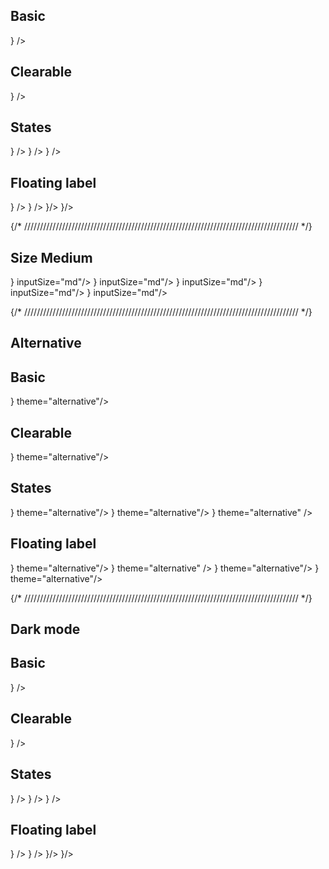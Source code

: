 

## Basic

<DemoBasicInput placeholder='Placeholder' />
<DemoBasicInput placeholder='Placeholder' leftIcon={<Box />} />

## Clearable

<DemoBasicInput isClearable placeholder='Placeholder' />
<DemoBasicInput isClearable placeholder='Placeholder' leftIcon={<Box />} />

## States

<DemoBasicInput isError={true} errorMessage='Error message' isClearable placeholder='Placeholder' />
<DemoBasicInput isError={true} errorMessage='Error message' isClearable placeholder='Placeholder'  leftIcon={<Box />} />
<DemoBasicInput disabled isClearable placeholder='Placeholder' />
<DemoBasicInput disabled isClearable value='This is disabled text input' placeholder='Placeholder'  leftIcon={<Box />} />
<DemoBasicInput readOnly isClearable value='This is read only text input' placeholder='Placeholder' />
<DemoBasicInput readOnly isClearable value='This is read only text input' placeholder='Placeholder'  leftIcon={<Box />} />

## Floating label

<DemoBasicInput isClearable floatingLabel='Floating Label' placeholder='Placeholder' />
<DemoBasicInput isClearable floatingLabel='Floating Label' placeholder='Placeholder'  leftIcon={<Box />} />
<DemoBasicInput
  isClearable
  isError={true}
  errorMessage='Error message'
  floatingLabel='Floating Label'
  placeholder='Placeholder'
/>
<DemoBasicInput
  isClearable
  isError={true}
  errorMessage='Error message'
  floatingLabel='Floating Label'
  placeholder='Placeholder'
  leftIcon={<Box />}
/>
<DemoBasicInput isClearable disabled floatingLabel='Floating Label' placeholder='Placeholder' value='Text' />
<DemoBasicInput isClearable disabled floatingLabel='Floating Label' placeholder='Placeholder' leftIcon={<Box />}/>
<DemoBasicInput isClearable readOnly floatingLabel='Floating Label' placeholder='Placeholder' value='Text' />
<DemoBasicInput isClearable readOnly floatingLabel='Floating Label' placeholder='Placeholder' leftIcon={<Box />}/>

{/* /////////////////////////////////////////////////////////////////////////////////////// */}
## Size Medium

<DemoBasicInput placeholder='Placeholder' inputSize="md"/>
<DemoBasicInput placeholder='Placeholder' leftIcon={<Box />} inputSize="md"/>
<DemoBasicInput isClearable placeholder='Placeholder' inputSize="md"/>
<DemoBasicInput isClearable placeholder='Placeholder' leftIcon={<Box />} inputSize="md"/>
<DemoBasicInput isError={true} errorMessage='Error message' isClearable placeholder='Placeholder' inputSize="md"/>
<DemoBasicInput isError={true} errorMessage='Error message' isClearable placeholder='Placeholder'  leftIcon={<Box />} inputSize="md"/>
<DemoBasicInput disabled isClearable placeholder='Placeholder' inputSize="md"/>
<DemoBasicInput disabled isClearable value='This is disabled text input' placeholder='Placeholder'  leftIcon={<Box />} inputSize="md"/>
<DemoBasicInput readOnly isClearable value='This is read only text input' placeholder='Placeholder' inputSize="md"/>
<DemoBasicInput readOnly isClearable value='This is read only text input' placeholder='Placeholder'  leftIcon={<Box />} inputSize="md"/>


{/* /////////////////////////////////////////////////////////////////////////////////////// */}

## Alternative

<div className="bg-gray-25 p-4 rounded-md flex flex-col gap-4">

## Basic

<DemoBasicInput placeholder='Placeholder' theme="alternative"/>
<DemoBasicInput placeholder='Placeholder' leftIcon={<Box />} theme="alternative"/>

## Clearable

<DemoBasicInput isClearable placeholder='Placeholder' theme="alternative"/>
<DemoBasicInput isClearable placeholder='Placeholder' leftIcon={<Box />} theme="alternative"/>

## States


<DemoBasicInput isError={true} errorMessage='Error message' isClearable placeholder='Placeholder' theme="alternative"/>
<DemoBasicInput isError={true} errorMessage='Error message' isClearable placeholder='Placeholder'  leftIcon={<Box />} theme="alternative"/>
<DemoBasicInput disabled isClearable placeholder='Placeholder' />
<DemoBasicInput disabled isClearable value='This is disabled text input' placeholder='Placeholder'  leftIcon={<Box />} theme="alternative"/>
<DemoBasicInput readOnly isClearable value='This is read only text input' placeholder='Placeholder' />
<DemoBasicInput readOnly isClearable value='This is read only text input' placeholder='Placeholder'  leftIcon={<Box />} theme="alternative" />

## Floating label

<DemoBasicInput isClearable floatingLabel='Floating Label' placeholder='Placeholder' theme="alternative"/>
<DemoBasicInput isClearable floatingLabel='Floating Label' placeholder='Placeholder'  leftIcon={<Box />} theme="alternative"/>
<DemoBasicInput
  isClearable
  isError={true}
  errorMessage='Error message'
  floatingLabel='Floating Label'
  placeholder='Placeholder' theme="alternative"
/>
<DemoBasicInput
  isClearable
  isError={true}
  errorMessage='Error message'
  floatingLabel='Floating Label'
  placeholder='Placeholder' 
  leftIcon={<Box />} theme="alternative"
/>
<DemoBasicInput isClearable disabled floatingLabel='Floating Label' placeholder='Placeholder' value='Text' theme="alternative"/>
<DemoBasicInput isClearable disabled floatingLabel='Floating Label' placeholder='Placeholder' value='Text' leftIcon={<Box />} theme="alternative"/>
<DemoBasicInput isClearable readOnly floatingLabel='Floating Label' placeholder='Placeholder' value='Text' />
<DemoBasicInput isClearable readOnly floatingLabel='Floating Label' placeholder='Placeholder' value='Text' leftIcon={<Box />} theme="alternative"/>

</div>




{/* /////////////////////////////////////////////////////////////////////////////////////// */}

## Dark mode

<div className="bg-gray-950 text-white p-4 rounded-md flex flex-col gap-4" data-scheme="dark">

## Basic

<DemoBasicInput placeholder='Placeholder' />
<DemoBasicInput placeholder='Placeholder' leftIcon={<Box />} />

## Clearable

<DemoBasicInput isClearable placeholder='Placeholder' />
<DemoBasicInput isClearable placeholder='Placeholder' leftIcon={<Box />} />

## States


<DemoBasicInput isError={true} errorMessage='Error message' isClearable placeholder='Placeholder' />
<DemoBasicInput isError={true} errorMessage='Error message' isClearable placeholder='Placeholder'  leftIcon={<Box />} />
<DemoBasicInput disabled isClearable placeholder='Placeholder' />
<DemoBasicInput disabled isClearable value='This is disabled text input' placeholder='Placeholder'  leftIcon={<Box />} />
<DemoBasicInput readOnly isClearable value='This is read only text input' placeholder='Placeholder' />
<DemoBasicInput readOnly isClearable value='This is read only text input' placeholder='Placeholder'  leftIcon={<Box />} />

## Floating label

<DemoBasicInput isClearable floatingLabel='Floating Label' placeholder='Placeholder' />
<DemoBasicInput isClearable floatingLabel='Floating Label' placeholder='Placeholder'  leftIcon={<Box />} />
<DemoBasicInput
  isClearable
  isError={true}
  errorMessage='Error message'
  floatingLabel='Floating Label'
  placeholder='Placeholder'
/>
<DemoBasicInput
  isClearable
  isError={true}
  errorMessage='Error message'
  floatingLabel='Floating Label'
  placeholder='Placeholder'
  leftIcon={<Box />}
/>
<DemoBasicInput isClearable disabled floatingLabel='Floating Label' placeholder='Placeholder' value='Text' />
<DemoBasicInput isClearable disabled floatingLabel='Floating Label' placeholder='Placeholder' value='Text' leftIcon={<Box />}/>
<DemoBasicInput isClearable readOnly floatingLabel='Floating Label' placeholder='Placeholder' value='Text' />
<DemoBasicInput isClearable readOnly floatingLabel='Floating Label' placeholder='Placeholder' value='Text' leftIcon={<Box />}/>

</div>
